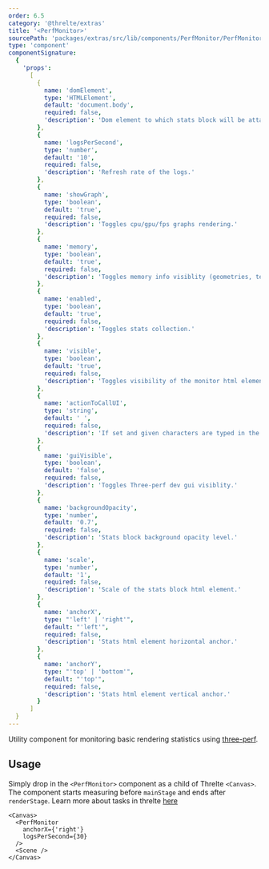 ```yaml
---
order: 6.5
category: '@threlte/extras'
title: '<PerfMonitor>'
sourcePath: 'packages/extras/src/lib/components/PerfMonitor/PerfMonitor.svelte'
type: 'component'
componentSignature:
  {
    'props':
      [
        {
          name: 'domElement',
          type: 'HTMLElement',
          default: 'document.body',
          required: false,
          'description': 'Dom element to which stats block will be attached to.'
        },
        {
          name: 'logsPerSecond',
          type: 'number',
          default: '10',
          required: false,
          'description': 'Refresh rate of the logs.'
        },
        {
          name: 'showGraph',
          type: 'boolean',
          default: 'true',
          required: false,
          'description': 'Toggles cpu/gpu/fps graphs rendering.'
        },
        {
          name: 'memory',
          type: 'boolean',
          default: 'true',
          required: false,
          'description': 'Toggles memory info visiblity (geometries, textures, shaders)'
        },
        {
          name: 'enabled',
          type: 'boolean',
          default: 'true',
          required: false,
          'description': 'Toggles stats collection.'
        },
        {
          name: 'visible',
          type: 'boolean',
          default: 'true',
          required: false,
          'description': 'Toggles visibility of the monitor html element. Setting `false` does not stop collection of the stats.'
        },
        {
          name: 'actionToCallUI',
          type: 'string',
          default: ' ',
          required: false,
          'description': 'If set and given characters are typed in the the tab window, the three-perf dev gui will be shown. Disabled by default (empty string).'
        },
        {
          name: 'guiVisible',
          type: 'boolean',
          default: 'false',
          required: false,
          'description': 'Toggles Three-perf dev gui visiblity.'
        },
        {
          name: 'backgroundOpacity',
          type: 'number',
          default: '0.7',
          required: false,
          'description': 'Stats block background opacity level.'
        },
        {
          name: 'scale',
          type: 'number',
          default: '1',
          required: false,
          'description': 'Scale of the stats block html element.'
        },
        {
          name: 'anchorX',
          type: "'left' | 'right'",
          default: "'left'",
          required: false,
          'description': 'Stats html element horizontal anchor.'
        },
        {
          name: 'anchorY',
          type: "'top' | 'bottom'",
          default: "'top'",
          required: false,
          'description': 'Stats html element vertical anchor.'
        }
      ]
  }
---
```



Utility component for monitoring basic rendering statistics using [three-perf](https://github.com/TheoTheDev/three-perf).

<Example path="extras/perf-monitor" />

## Usage

Simply drop in the `<PerfMonitor>` component as a child of Threlte `<Canvas>`.
The component starts measuring before `mainStage` and ends after `renderStage`.
Learn more about tasks in threlte [here](/docs/learn/basics/scheduling-tasks)

```svelte
<Canvas>
  <PerfMonitor
    anchorX={'right'}
    logsPerSecond={30}
  />
  <Scene />
</Canvas>
```
